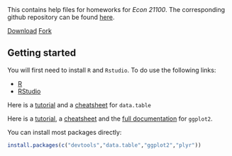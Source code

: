 
<br/><br/>
This contains help files for homeworks for _Econ 21100_. The corresponding github repository can be found [here](https://github.com/tlamadon/econ-21100).
  
<!-- Place this tag where you want the button to render. -->
<a class="github-button" href="https://github.com/tlamadon/econ-21100/archive/master.zip" data-icon="octicon-cloud-download" data-style="mega" aria-label="Download tlamadon/econ-21100 on GitHub">Download</a>  <a class="github-button" href="https://github.com/tlamadon/econ-21100/fork" data-icon="octicon-repo-forked" data-style="mega" data-count-href="/tlamadon/econ-21100/network" data-count-api="/repos/tlamadon/econ-21100#forks_count" data-count-aria-label="# forks on GitHub" aria-label="Fork tlamadon/econ-21100 on GitHub">Fork</a>



## Getting started {#start}

You will first need to install `R` and `Rstudio`. To do use the following links:

 - [R](https://cran.rstudio.com/)
 - [RStudio](https://www.rstudio.com/products/rstudio/download/)

Here is a [tutorial](https://cran.r-project.org/web/packages/data.table/vignettes/datatable-intro.pdf) and a [cheatsheet](https://s3.amazonaws.com/assets.datacamp.com/img/blog/data+table+cheat+sheet.pdf) for `data.table`

Here is a [tutorial](http://www.ceb-institute.org/bbs/wp-content/uploads/2011/09/handout_ggplot2.pdf), a [cheatsheet](http://www.rstudio.com/wp-content/uploads/2015/12/ggplot2-cheatsheet-2.0.pdf) and the [full documentation](http://docs.ggplot2.org/current/) for `ggplot2`.

You can install most packages directly:

```r
install.packages(c("devtools","data.table","ggplot2","plyr"))
```

<!-- Place this tag in your head or just before your close body tag. -->
<script async defer src="https://buttons.github.io/buttons.js"></script>  
